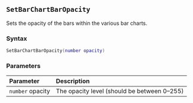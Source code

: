 ::: {.minipage data-latex="{\textwidth}"}
## `SetBarChartBarOpacity`

Sets the opacity of the bars within the various bar charts\index{graphs!bar charts}.

### Syntax {-}

``` .lua
SetBarChartBarOpacity(number opacity)
```

### Parameters {-}

**Parameter** | **Description**
| :-- | :-- |
| `number` opacity | The opacity level (should be between 0--255) |
:::
